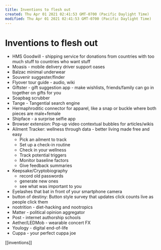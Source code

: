 ```yaml
---
title: Inventions to flesh out
created: Thu Apr 01 2021 02:41:53 GMT-0700 (Pacific Daylight Time)
modified: Thu Apr 01 2021 02:41:53 GMT-0700 (Pacific Daylight Time)
---
```

# Inventions to flesh out

* HMS Goodwill - shipping service for donations from countries with too much stuff to countries who want stuff
* Moasis - mobile delivery driver support oases
* Balzac minimal underwear
* Souvenir suggester/finder
* Flyover tour guide - audio, wiki
* Giftster - gift suggestion app - make wishlists, friends/family can go in together on gifts for you
* Soapbag scrubber
* Tange - Tangential search engine
* Hermaphroditic connector for apparel, like a snap or buckle where both pieces are male+female
* Shipface - a surprise selfie app
* Browser extension: Pop-up video contextual bubbles for articles/wikis
* Ailment Tracker: wellness through data - better living made free and easy
  - Pick an ailment to track
  - Set up a check-in routine
  - Check in your wellness
  - Track potential triggers
  - Monitor baseline factors
  - Give feedback summaries
* Keepsake/Cryptobiography
  - record old passwords
  - generate new ones
  - see what was important to you
* Eyelashes that bat in front of your smartphone camera
* button of destiny: Button style survey that updates click counts live as people click them
* nootrition - diet-hacking and nootropics
* Matter - political opinion aggregator
* Post - internet authorship schools
* Aether/LEDMob - wearable concert FX
* Youlogy - digital end-of-life
* Cuppa - your perfect cuppa joe

[[inventions]]

